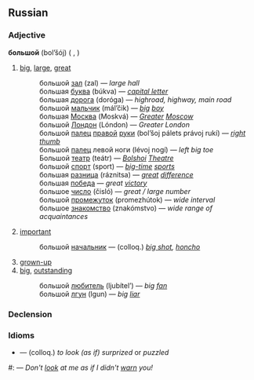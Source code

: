 ==Russian==

===Adjective===
'''большой''' (bol’šój) {{m}} ({{compar}} '''{{RUchar|[[больше|бо́льше]]}}''', {{adv}} '''{{RUchar|[[более|бо́лее]]}}''')

# [[big]], [[large]], [[great]]
#: большой [[зал]] (zal) — ''large hall''
#: большая [[буква]] (búkva) — ''[[capital letter]]''
#: большая [[дорога]] (doróga) — ''highroad, highway, main road''
#: большой [[мальчик]] (mál’čik) — ''[[big]] [[boy]]''
#: большая [[Москва]] (Moskvá) — ''[[Greater]] [[Moscow]]''
#: большой [[Лондон]] (Lóndon) — ''Greater London''
#: большой [[палец]] [[правый|правой]] [[рука|руки]] (bol’šoj pálets právoj rukí) — ''[[right]] [[thumb]]''
#: большой [[палец]] левой ноги (lévoj nogí) — ''left big toe''
#: Большой [[театр]] (teátr) — ''[[Bolshoi]] [[Theatre]]''
#: большой [[спорт]] (sport) — ''[[big-time]] [[sport]]s''
#: большая [[разница]] (ráznitsa) — ''[[great]] [[difference]]''
#: большая [[победа]] — ''great [[victory]]''
#: большое [[число]] (čisló) — ''great / large number''
#: большой [[промежуток]] (promezhútok) — ''wide interval''
#: большое [[знакомство]] (znakómstvo) — ''wide range of acquaintances''
# [[important]]
#: большой [[начальник]] — (colloq.) ''[[big shot]], [[honcho]]''
# [[grown-up]]
# [[big]], [[outstanding]]
#: большой [[любитель]] (ljubítel’) — ''big [[fan#English|fan]]''
#: большой [[лгун]] (lgun) — ''big [[liar#English|liar]]''

===Declension===
{{ru-adj5|больш|вели́к|велика́|велико́|велики́|о}}

===Idioms===
* {{RUchar|[[делать|де́лать]] больши́е [[глаз|глаза́]]}} — (colloq.) ''to look (as if) surprized'' or ''puzzled''
#: {{RUchar|[[не#Russian|Не]] [[делать|де́лай]] больши́е [[глаз|глаза́]]!  [[я#Russian|Я]] [[ты|тебя́]] [[предупреждать|предупрежда́л]].}} — ''Don't [[look]] at me as if I didn't [[warn]] you!''